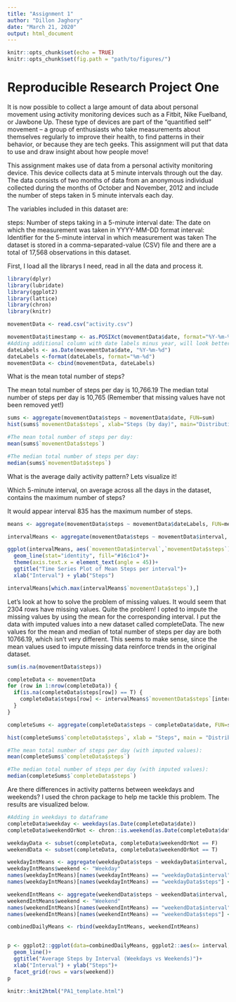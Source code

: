 ```yaml
---
title: "Assignment 1"
author: "Dillon Jaghory"
date: "March 21, 2020"
output: html_document
---
```


```r
knitr::opts_chunk$set(echo = TRUE)
knitr::opts_chunk$set(fig.path = "path/to/figures/")
```

Reproducible Research Project One
=====================================================

It is now possible to collect a large amount of data about personal movement using activity monitoring devices such as a Fitbit, Nike Fuelband, or Jawbone Up. These type of devices are part of the “quantified self” movement – a group of enthusiasts who take measurements about themselves regularly to improve their health, to find patterns in their behavior, or because they are tech geeks. This assignment will put that data to use and draw insight about how people move!

This assignment makes use of data from a personal activity monitoring device. This device collects data at 5 minute intervals through out the day. The data consists of two months of data from an anonymous individual collected during the months of October and November, 2012 and include the number of steps taken in 5 minute intervals each day.

The variables included in this dataset are:

steps: Number of steps taking in a 5-minute interval 
date: The date on which the measurement was taken in YYYY-MM-DD format
interval: Identifier for the 5-minute interval in which measurement was taken
The dataset is stored in a comma-separated-value (CSV) file and there are a total of 17,568 observations in this dataset.


First, I load all the librarys I need, read in all the data and process it.

```r
library(dplyr)
library(lubridate)
library(ggplot2)
library(lattice)
library(chron)
library(knitr)
```

```r
movementData <- read.csv("activity.csv")

movementData$timestamp <- as.POSIXct(movementData$date, format="%Y-%m-%d")
#Adding additional column with date labels minus year, will look better on histogram
dateLabels <- as.Date(movementData$date, "%Y-%m-%d")
dateLabels <-format(dateLabels, format="%m-%d")
movementData <- cbind(movementData, dateLabels)
```

What is the mean total number of steps?

The mean total number of steps per day is 10,766.19
The median total number of steps per day is 10,765
(Remember that missing values have not been removed yet!)

```r
sums <- aggregate(movementData$steps ~ movementData$date, FUN=sum)
hist(sums$`movementData$steps`, xlab="Steps (by day)", main="Distribution of Steps Per Day")

#The mean total number of steps per day: 
mean(sums$`movementData$steps`)

#The median total number of steps per day:
median(sums$`movementData$steps`)
```

What is the average daily activity pattern? Lets visualize it!

Which 5-minute interval, on average across all the days in the dataset, contains the maximum number of steps? 

It would appear interval 835 has the maximum number of steps.

```r
means <- aggregate(movementData$steps ~ movementData$dateLabels, FUN=mean)

intervalMeans <- aggregate(movementData$steps ~ movementData$interval, FUN=mean, na.omit=T)

ggplot(intervalMeans, aes(`movementData$interval`,`movementData$steps`))+ 
  geom_line(stat="identity", fill="#16c1c4")+
  theme(axis.text.x = element_text(angle = 45))+
  ggtitle("Time Series Plot of Mean Steps per interval")+
  xlab("Interval") + ylab("Steps")

intervalMeans[which.max(intervalMeans$`movementData$steps`),]

```

Let's look at how to solve the problem of missing values.
It would seem that 2304 rows have missing values. Quite the problem!
I opted to impute the missing values by using the mean for the corresponding interval.
I put the data with imputed values into a new dataset called completeData.
The new values for the mean and median of total number of steps per day are both 10766.19, which isn't very different. This seems to make sense, since the mean values used to impute missing data reinforce trends in the original dataset.
```r
sum(is.na(movementData$steps))

completeData <- movementData
for (row in 1:nrow(completeData)) {
  if(is.na(completeData$steps[row]) == T) {
    completeData$steps[row] <- intervalMeans$`movementData$steps`[intervalMeans$`movementData$interval` == completeData$interval[row]]
  }
}

completeSums <- aggregate(completeData$steps ~ completeData$date, FUN=sum)

hist(completeSums$`completeData$steps`, xlab = "Steps", main = "Distribution of Steps per Day (Imputed)")

#The mean total number of steps per day (with imputed values): 
mean(completeSums$`completeData$steps`)

#The median total number of steps per day (with imputed values):
median(completeSums$`completeData$steps`)

```

Are there differences in activity patterns between weekdays and weekends?
I used the chron package to help me tackle this problem. The results are visualized below.

```r
#Adding in weekdays to dataframe
completeData$weekday <- weekdays(as.Date(completeData$date))
completeData$weekendOrNot <- chron::is.weekend(as.Date(completeData$date))

weekdayData <- subset(completeData, completeData$weekendOrNot == F)
weekendData <- subset(completeData, completeData$weekendOrNot == T)

weekdayIntMeans <- aggregate(weekdayData$steps ~ weekdayData$interval, FUN=mean)
weekdayIntMeans$weekend <- "Weekday"
names(weekdayIntMeans)[names(weekdayIntMeans) == "weekdayData$interval"] <- "interval"
names(weekdayIntMeans)[names(weekdayIntMeans) == "weekdayData$steps"] <- "steps"

weekendIntMeans <- aggregate(weekendData$steps ~ weekendData$interval, FUN=mean)
weekendIntMeans$weekend <- "Weekend"
names(weekendIntMeans)[names(weekendIntMeans) == "weekendData$interval"] <- "interval"
names(weekendIntMeans)[names(weekendIntMeans) == "weekendData$steps"] <- "steps"

combinedDailyMeans <- rbind(weekdayIntMeans, weekendIntMeans)


p <- ggplot2::ggplot(data=combinedDailyMeans, ggplot2::aes(x= interval, y= steps)) +
  geom_line()+
  ggtitle("Average Steps by Interval (Weekdays vs Weekends)")+
  xlab("Interval") + ylab("Steps")+
  facet_grid(rows = vars(weekend))
p

knitr::knit2html("PA1_template.html")
```
